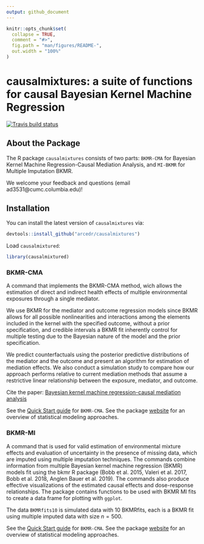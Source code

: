 ```yaml
---
output: github_document
---
```


<!-- README.md is generated from README.Rmd. Please edit that file -->

```r
knitr::opts_chunk$set(
  collapse = TRUE,
  comment = "#>",
  fig.path = "man/figures/README-",
  out.width = "100%"
)
```

# causalmixtures:  a suite of functions for causal Bayesian Kernel Machine Regression

<!-- badges: start -->
[![Travis build status](https://travis-ci.com/zc2326/causalbkmr.svg?branch=master)](https://travis-ci.com/zc2326/causalbkmr)
<!-- badges: end -->
 

## About the Package 

The R package `causalmixtures` consists of two parts: `BKMR-CMA` for Bayesian Kernel Machine Regression-Causal Mediation Analysis, and `MI-BKMR` for Multiple Imputation BKMR. 
 
We welcome your feedback and questions (email ad3531@cumc.columbia.edu)!

## Installation 

You can install the latest version of `causalmixtures` via: 

``` r
devtools::install_github("arcedr/causalmixtures")
```

Load `causalmixtured`:

```r
library(causalmixtured) 
```



### BKMR-CMA
 
A command that implements the BKMR-CMA method, wich allows the estimation of direct and indirect health effects of multiple environmental exposures through a single mediator. 

We use BKMR for the mediator and outcome regression models since BKMR allows for all possible nonlinearities and interactions among the elements included in the kernel with the specified outcome, without a prior specification, and credible intervals a BKMR fit inherently control for multiple testing due to the Bayesian nature of the model and the prior specification. 
 
We predict counterfactuals using the posterior predictive distributions of the mediator and the outcome and present an algorithm for estimation of mediation effects. We also conduct a simulation study to compare how our approach performs relative to current mediation methods that assume a restrictive linear relationship between the exposure, mediator, and outcome.


Cite the paper: [Bayesian kernel machine regression-causal mediation analysis](https://onlinelibrary.wiley.com/doi/full/10.1002/sim.9255?casa_token=lf0hlEtqtjgAAAAA%3AyPLEllmuJGIeEN9ZMIr7kT33RjXQmjiLbUq4JjqfI5dxlSvkdeVjzkEiOqG9Rbh70Frxe3ONzA2aql8)

See the [Quick Start guide](https://arcedr.github.io/causalmixtures/articles/BKMRCMA_QuickStart.html) for `BKMR-CMA`. See the package [website](https://arcedr.github.io/causalmixtures/articles/BKMRCMA_method_overview.html) for an overview of statistical modeling approaches.

 
### BKMR-MI

A command that is used for valid estimation of environmental mixture effects and evaluation of uncertainty in the presence of missing data, which are imputed using multiple imputation techniques. The commands combine information from multiple Bayesian kernel machine regression (BKMR) models fit using the bkmr R package (Bobb et al. 2015, Valeri et al. 2017, Bobb et al. 2018, Anglen Bauer et al. 2019). The commands also produce effective visualizations of the estimated causal effects and dose-response relationships. The package contains functions to be used with BKMR MI fits to create a data frame for plotting with `ggplot`. 

The data `BKMRfits10` is simulated data with 10 BKMRfits, each is a BKMR fit using multiple imputed data with size $n = 500$.

See the [Quick Start guide](https://arcedr.github.io/causalmixtures/articles/MI_BKMR.html) for `BKMR-CMA`. See the package [website](https://arcedr.github.io/causalmixtures/articles/BKMRMI_method_overview.html) for an overview of statistical modeling approaches.

